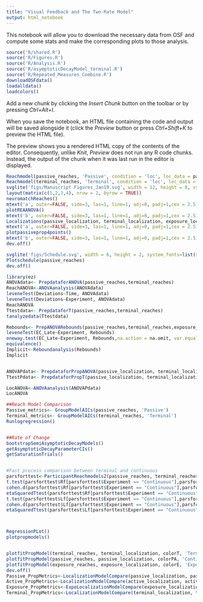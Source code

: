 ```yaml
---
title: "Visual Feedback and The Two-Rate Model"
output: html_notebook
---
```


This notebook will allow you to download the necessary data from OSF and compute some stats and make the corresponding plots to those analysis. 

```r
source('R/shared.R')
source('R/Figures.R')
source('R/Analysis.R')
source('R/asymptoticDecayModel_terminal.R')
source('R/Repeated_Measures_Combine.R')
downloadOSFdata()
loadalldata()
loadcolors()
```


Add a new chunk by clicking the *Insert Chunk* button on the toolbar or by pressing *Ctrl+Alt+I*.

When you save the notebook, an HTML file containing the code and output will be saved alongside it (click the *Preview* button or press *Ctrl+Shift+K* to preview the HTML file).

The preview shows you a rendered HTML copy of the contents of the editor. Consequently, unlike *Knit*, *Preview* does not run any R code chunks. Instead, the output of the chunk when it was last run in the editor is displayed.

```r
Reachmodel(passive_reaches, 'Passive', condition = 'loc', loc_data = passive_localization, color = colorPA)
Reachmodel(terminal_reaches, 'Terminal', condition = 'loc', loc_data = terminal_localization, color = colorT)
svglite('figs/Manuscript Figures_Jan19.svg', width = 12, height = 8, system_fonts=list(sans = "Arial"))
layout(matrix(c(1,2,3,4), nrow = 2, byrow = TRUE))
neuromatchReaches()
mtext('a', outer=FALSE, side=3, las=1, line=1, adj=0, padj=1,cex = 2.5)
plotREAANOVA()
mtext('b', outer=FALSE, side=3, las=1, line=1, adj=0, padj=1,cex = 2.5)
Localizations(passive_localization, terminal_localization, exposure_localization)
mtext('a', outer=FALSE, side=3, las=1, line=1, adj=0, padj=1,cex = 2.5)
plotpassiveprop4points()
mtext('b', outer=FALSE, side=3, las=1, line=1, adj=0, padj=1,cex = 2.5)
dev.off()

svglite('figs/Schedule.svg', width = 6, height = 2, system_fonts=list(sans = "Arial"))
Plotschedule(passive_reaches)
dev.off()


```


```r
library(ez)
ANOVAdata<- PrepdataforANOVA(passive_reaches,terminal_reaches)
ReachANOVA<-ANOVAanalysis(ANOVAdata)
leveneTest(Deviations~Time, ANOVAdata)
leveneTest(Deviations~Experiment, ANOVAdata)
ReachANOVA
Ttestdata<- PrepdataforT(passive_reaches,terminal_reaches)
tanalyzedata(Ttestdata)

Rebounds<- PrepANOVARebounds(passive_reaches,terminal_reaches,exposure_reaches)
leveneTest(EC_Late~Experiment, Rebounds)
oneway.test(EC_Late~Experiment, Rebounds,na.action = na.omit, var.equal = FALSE)
equivalence()
Implicit<-Reboundanalysis(Rebounds)
Implicit


ANOVAPdata<- PrepdataforPropANOVA(passive_localization, terminal_localization, exposure_localization)
TtestPdata<- PrepdataforPropT(passive_localization, terminal_localization, exposure_localization)

LocANOVA<-ANOVAanalysis(ANOVAPdata)
LocANOVA

##Reach Model Comparison
Passive_metrics<- GroupModelAICs(passive_reaches, 'Passive')
Terminal_metrics<- GroupModelAICs(terminal_reaches, 'Terminal')
Runlogregression()


##Rate of Change
bootstrapSemiAsymptoticDecayModels()
getAsymptoticDecayParameterCIs()
getSaturationTrials()


#Fast process comparison between terminal and continuous
parsforttest<-ParticipantReachmodels2(passive_reaches, terminal_reaches)
t.test(parsforttest$Rf[parsforttest$Experiment == "Continuous"],parsforttest$Rf[parsforttest$Experiment == "Terminal"]) 
cohen.d(parsforttest$Rf[parsforttest$Experiment == "Continuous"],parsforttest$Rf[parsforttest$Experiment == "Terminal"], na.rm = TRUE)
etaSquaredTtest(parsforttest$Rf[parsforttest$Experiment == "Continuous"],parsforttest$Rf[parsforttest$Experiment == "Terminal"], na.rm = TRUE)
t.test(parsforttest$Lf[parsforttest$Experiment == "Continuous"],parsforttest$Lf[parsforttest$Experiment == "Terminal"]) 
cohen.d(parsforttest$Lf[parsforttest$Experiment == "Continuous"],parsforttest$Lf[parsforttest$Experiment == "Terminal"], na.rm = TRUE)
etaSquaredTtest(parsforttest$Lf[parsforttest$Experiment == "Continuous"],parsforttest$Lf[parsforttest$Experiment == "Terminal"], na.rm = TRUE)




```


```r
RegressionPLot()
plotpropmodels()


plotfitPropModel(terminal_reaches, terminal_localization, colorT, 'Terminal Prop Model')
plotfitPropModel(passive_reaches, passive_localization, colorPA, 'Continuous Prop Model')
plotfitPropModel(exposure_reaches, exposure_localization, colorE, 'Exposure Prop Model', exp = 'exp')
dev.off()
Passive_PropMetrics<-LocalizationModelCompare(passive_localization, passive_reaches, colorPA)
Active_PropMetrics<-LocalizationModelCompare(active_localization, active_reaches, colorA)
Exposure_PropMetrics<-ExpoLocalizationModelCompare(exposure_localization, exposure_reaches, colorE)
Terminal_PropMetrics<-LocalizationModelCompare(terminal_localization, terminal_reaches, colorT)
```
